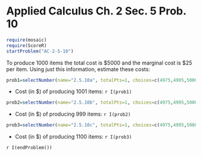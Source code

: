 Applied Calculus Ch. 2 Sec. 5 Prob. 10
========================================================
```r
require(mosaic)
require(ScoreR)
startProblem("AC-2-5-10")
```

To produce 1000 items the total cost is $5000 and the marginal cost is $25 per item.  Using just this information, estimate these costs:

```r
prob1=selectNumber(name="2.5.10a", totalPts=1, choices=c(4975,4995,5000,5005,5025,5075,5250,7500), correct=c(5025))
```
* Cost (in $)  of producing 1001 items: `r I(prob1)`

```r
prob2=selectNumber(name="2.5.10b", totalPts=1, choices=c(4975,4995,5000,5005,5025,5075,5250,7500), correct=c(4975))
```
* Cost (in $)  of producing 999 items: `r I(prob2)`

```r
prob3=selectNumber(name="2.5.10c", totalPts=1, choices=c(4975,4995,5000,5005,5025,5075,5250,7500), correct=c(7500))
```
* Cost (in $)  of producing 1100 items: `r I(prob3)`

`r I(endProblem())`
